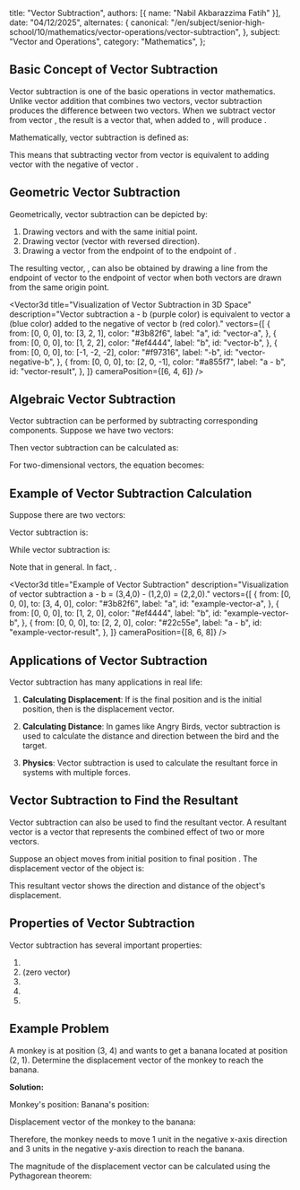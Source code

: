 
  title: "Vector Subtraction",
  authors: [{ name: "Nabil Akbarazzima Fatih" }],
  date: "04/12/2025",
  alternates: {
    canonical:
      "/en/subject/senior-high-school/10/mathematics/vector-operations/vector-subtraction",
  },
  subject: "Vector and Operations",
  category: "Mathematics",
};

## Basic Concept of Vector Subtraction

Vector subtraction is one of the basic operations in vector mathematics. Unlike vector addition that combines two vectors, vector subtraction produces the difference between two vectors. When we subtract vector <InlineMath math="\vec{b}" /> from vector <InlineMath math="\vec{a}" />, the result is a vector that, when added to <InlineMath math="\vec{b}" />, will produce <InlineMath math="\vec{a}" />.

Mathematically, vector subtraction is defined as:

<BlockMath math="\vec{a} - \vec{b} = \vec{a} + (-\vec{b})" />

This means that subtracting vector <InlineMath math="\vec{b}" /> from vector <InlineMath math="\vec{a}" /> is equivalent to adding vector <InlineMath math="\vec{a}" /> with the negative of vector <InlineMath math="\vec{b}" />.

## Geometric Vector Subtraction

Geometrically, vector subtraction <InlineMath math="\vec{a} - \vec{b}" /> can be depicted by:

1. Drawing vectors <InlineMath math="\vec{a}" /> and <InlineMath math="\vec{b}" /> with the same initial point.
2. Drawing vector <InlineMath math="-\vec{b}" /> (vector <InlineMath math="\vec{b}" /> with reversed direction).
3. Drawing a vector from the endpoint of <InlineMath math="\vec{b}" /> to the endpoint of <InlineMath math="\vec{a}" />.

The resulting vector, <InlineMath math="\vec{a} - \vec{b}" />, can also be obtained by drawing a line from the endpoint of vector <InlineMath math="\vec{b}" /> to the endpoint of vector <InlineMath math="\vec{a}" /> when both vectors are drawn from the same origin point.

<Vector3d
  title="Visualization of Vector Subtraction in 3D Space"
  description="Vector subtraction a - b (purple color) is equivalent to vector a (blue color) added to the negative of vector b (red color)."
  vectors={[
    {
      from: [0, 0, 0],
      to: [3, 2, 1],
      color: "#3b82f6",
      label: "a",
      id: "vector-a",
    },
    {
      from: [0, 0, 0],
      to: [1, 2, 2],
      color: "#ef4444",
      label: "b",
      id: "vector-b",
    },
    {
      from: [0, 0, 0],
      to: [-1, -2, -2],
      color: "#f97316",
      label: "-b",
      id: "vector-negative-b",
    },
    {
      from: [0, 0, 0],
      to: [2, 0, -1],
      color: "#a855f7",
      label: "a - b",
      id: "vector-result",
    },
  ]}
  cameraPosition={[6, 4, 6]}
/>

## Algebraic Vector Subtraction

Vector subtraction can be performed by subtracting corresponding components. Suppose we have two vectors:

<div className="flex flex-col gap-4">
  <BlockMath math="\vec{a} = (a_1, a_2, a_3)" />
  <BlockMath math="\vec{b} = (b_1, b_2, b_3)" />
</div>

Then vector subtraction <InlineMath math="\vec{a} - \vec{b}" /> can be calculated as:

<BlockMath math="\vec{a} - \vec{b} = (a_1 - b_1, a_2 - b_2, a_3 - b_3)" />

For two-dimensional vectors, the equation becomes:

<BlockMath math="\vec{a} - \vec{b} = (a_1 - b_1, a_2 - b_2)" />

## Example of Vector Subtraction Calculation

Suppose there are two vectors:

<div className="flex flex-col gap-4">
  <BlockMath math="\vec{a} = (3, 4)" />
  <BlockMath math="\vec{b} = (1, 2)" />
</div>

Vector subtraction <InlineMath math="\vec{a} - \vec{b}" /> is:

<BlockMath math="\vec{a} - \vec{b} = (3, 4) - (1, 2) = (3-1, 4-2) = (2, 2)" />

While vector subtraction <InlineMath math="\vec{b} - \vec{a}" /> is:

<BlockMath math="\vec{b} - \vec{a} = (1, 2) - (3, 4) = (1-3, 2-4) = (-2, -2)" />

Note that <InlineMath math="\vec{a} - \vec{b} \neq \vec{b} - \vec{a}" /> in general. In fact, <InlineMath math="\vec{a} - \vec{b} = -(\vec{b} - \vec{a})" />.

<Vector3d
  title="Example of Vector Subtraction"
  description="Visualization of vector subtraction a - b = (3,4,0) - (1,2,0) = (2,2,0)."
  vectors={[
    {
      from: [0, 0, 0],
      to: [3, 4, 0],
      color: "#3b82f6",
      label: "a",
      id: "example-vector-a",
    },
    {
      from: [0, 0, 0],
      to: [1, 2, 0],
      color: "#ef4444",
      label: "b",
      id: "example-vector-b",
    },
    {
      from: [0, 0, 0],
      to: [2, 2, 0],
      color: "#22c55e",
      label: "a - b",
      id: "example-vector-result",
    },
  ]}
  cameraPosition={[8, 6, 8]}
/>

## Applications of Vector Subtraction

Vector subtraction has many applications in real life:

1. **Calculating Displacement**: If <InlineMath math="\vec{a}" /> is the final position and <InlineMath math="\vec{b}" /> is the initial position, then <InlineMath math="\vec{a} - \vec{b}" /> is the displacement vector.

2. **Calculating Distance**: In games like Angry Birds, vector subtraction is used to calculate the distance and direction between the bird and the target.

3. **Physics**: Vector subtraction is used to calculate the resultant force in systems with multiple forces.

## Vector Subtraction to Find the Resultant

Vector subtraction can also be used to find the resultant vector. A resultant vector is a vector that represents the combined effect of two or more vectors.

Suppose an object moves from initial position <InlineMath math="\vec{p}_1" /> to final position <InlineMath math="\vec{p}_2" />. The displacement vector of the object is:

<BlockMath math="\vec{d} = \vec{p}_2 - \vec{p}_1" />

This resultant vector shows the direction and distance of the object's displacement.

## Properties of Vector Subtraction

Vector subtraction has several important properties:

1. <InlineMath math="\vec{a} - \vec{b} = \vec{a} + (-\vec{b})" />
2. <InlineMath math="\vec{a} - \vec{a} = \vec{0}" /> (zero vector)
3. <InlineMath math="\vec{a} - \vec{0} = \vec{a}" />
4. <InlineMath math="\vec{0} - \vec{a} = -\vec{a}" />
5. <InlineMath math="\vec{a} - \vec{b} = -(\vec{b} - \vec{a})" />

## Example Problem

A monkey is at position (3, 4) and wants to get a banana located at position (2, 1). Determine the displacement vector of the monkey to reach the banana.

**Solution:**

Monkey's position: <InlineMath math="\vec{m} = (3, 4)" />
Banana's position: <InlineMath math="\vec{p} = (2, 1)" />

Displacement vector of the monkey to the banana:

<BlockMath math="\vec{d} = \vec{p} - \vec{m} = (2, 1) - (3, 4) = (2-3, 1-4) = (-1, -3)" />

Therefore, the monkey needs to move 1 unit in the negative x-axis direction and 3 units in the negative y-axis direction to reach the banana.

The magnitude of the displacement vector can be calculated using the Pythagorean theorem:

<BlockMath math="|\vec{d}| = \sqrt{(-1)^2 + (-3)^2} = \sqrt{1 + 9} = \sqrt{10} \approx 3.16" />
